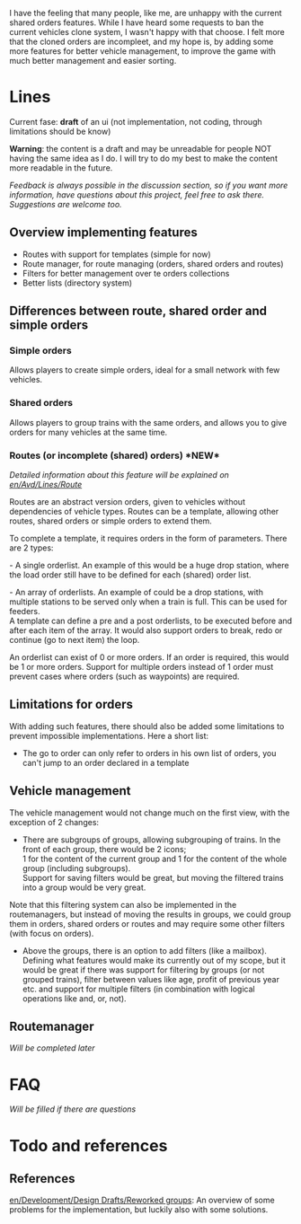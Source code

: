 I have the feeling that many people, like me, are unhappy with the current shared orders features. While I have heard some requests to ban the current vehicles clone system, I wasn't happy with that choose. I felt more that the cloned orders are incompleet, and my hope is, by adding some more features for better vehicle management, to improve the game with much better management and easier sorting.

= Lines =

Current fase: '''draft''' of an ui (not implementation, not coding, through limitations should be know)

'''Warning''': the content is a draft and may be unreadable for people NOT having the same idea as I do. I will try to do my best to make the content more readable in the future.

''Feedback is always possible in the discussion section, so if you want more information, have questions about this project, feel free to ask there. Suggestions are welcome too.''

== Overview implementing features ==

* Routes with support for templates (simple for now)
* Route manager, for route managing (orders, shared orders and routes)
* Filters for better management over te orders collections
* Better lists (directory system)

== Differences between route, shared order and simple orders ==

=== Simple orders ===

Allows players to create simple orders, ideal for a small network with few vehicles.

=== Shared orders ===

Allows players to group trains with the same orders, and allows you to give orders for many vehicles at the same time.

=== Routes (or incomplete (shared) orders) *NEW*===

''Detailed information about this feature will be explained on [[en/Avd/Lines/Route]]''

Routes are an abstract version orders, given to vehicles without dependencies of vehicle types. Routes can be a template, allowing other routes, shared orders or simple orders to extend them.

To complete a template, it requires orders in the form of parameters. There are 2 types:

- A single orderlist. An example of this would be a huge drop station, where the load order still have to be defined for each (shared) order list.

- An array of orderlists. An example of could be a drop stations, with multiple stations to be served only when a train is full. This can be used for feeders.<br />A template can define a pre and a post orderlists, to be executed before and after each item of the array. It would also support orders to break, redo or continue (go to next item) the loop.

An orderlist can exist of 0 or more orders. If an order is required, this would be 1 or more orders. Support for multiple orders instead of 1 order must prevent cases where orders (such as waypoints) are required.

== Limitations for orders ==

With adding such features, there should also be added some limitations to prevent impossible implementations. Here a short list:

* The go to order can only refer to orders in his own list of orders, you can't jump to an order declared in a template

== Vehicle management ==

The vehicle management would not change much on the first view, with the exception of 2 changes:

* There are subgroups of groups, allowing subgrouping of trains. In the front of each group, there would be 2 icons;<br />1 for the content of the current group and 1 for the content of the whole group (including subgroups).<br /> Support for saving filters would be great, but moving the filtered trains into a group would be very great.

Note that this filtering system can also be implemented in the routemanagers, but instead of moving the results in groups, we could group them in orders, shared orders or routes and may require some other filters (with focus on orders).

* Above the groups, there is an option to add filters (like a mailbox). Defining what features would make its currently out of my scope, but it would be great if there was support for filtering by groups (or not grouped trains), filter between values like age, profit of previous year etc. and support for multiple filters (in combination with logical operations like and, or, not).

== Routemanager ==
''Will be completed later''

= FAQ =
''Will be filled if there are questions''

= Todo and references =
== References ==
[[en/Development/Design Drafts/Reworked groups]]: An overview of some problems for the implementation, but luckily also with some solutions.